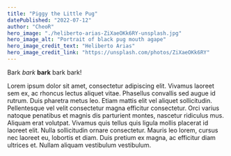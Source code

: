 ```yaml
---
title: "Piggy the Little Pug"
datePublished: "2022-07-12"
author: "CheoR"
hero_image: "./heliberto-arias-ZiXaeOKk6RY-unsplash.jpg"
hero_image_alt: "Portrait of black pug mouth agape"
hero_image_credit_text: "Heliberto Arias"
hero_image_credit_link: "https://unsplash.com/photos/ZiXaeOKk6RY"
---
```


Bark _bark_ **bark** bark bark!

Lorem ipsum dolor sit amet, consectetur adipiscing elit. Vivamus laoreet sem ex, ac rhoncus lectus aliquet vitae. Phasellus convallis sed augue id rutrum. Duis pharetra metus leo. Etiam mattis elit vel aliquet sollicitudin. Pellentesque vel velit consectetur magna efficitur consectetur. Orci varius natoque penatibus et magnis dis parturient montes, nascetur ridiculus mus. Aliquam erat volutpat. Vivamus quis tellus quis ligula mollis placerat id laoreet elit. Nulla sollicitudin ornare consectetur. Mauris leo lorem, cursus nec laoreet eu, lobortis et diam. Duis pretium ex magna, ac efficitur diam ultrices et. Nullam aliquam vestibulum vestibulum.
